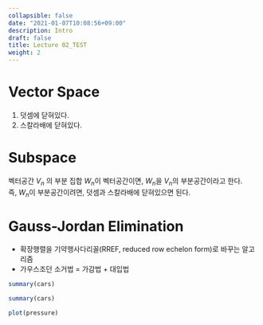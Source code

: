 ```yaml
---
collapsible: false
date: "2021-01-07T10:08:56+09:00"
description: Intro
draft: false
title: Lecture 02_TEST
weight: 2
---
```


# Vector Space
1. 덧셈에 닫혀있다.
2. 스칼라배에 닫혀있다.

# Subspace
벡터공간 $V_n$ 의 부분 집합 $W_n$이 벡터공간이면, $W_n$을 $V_n$의 부분공간이라고 한다. <br>
즉, $W_n$이 부분공간이려면, 덧셈과 스칼라배에 닫혀있으면 된다.

# Gauss-Jordan Elimination
- 확장행렬을 기약행사다리꼴(RREF, reduced row echelon form)로 바꾸는 알고리즘
- 가우스조던 소거법 = 가감법 + 대입법

```r
summary(cars)
```

```r
summary(cars)
```

```r
plot(pressure)
```